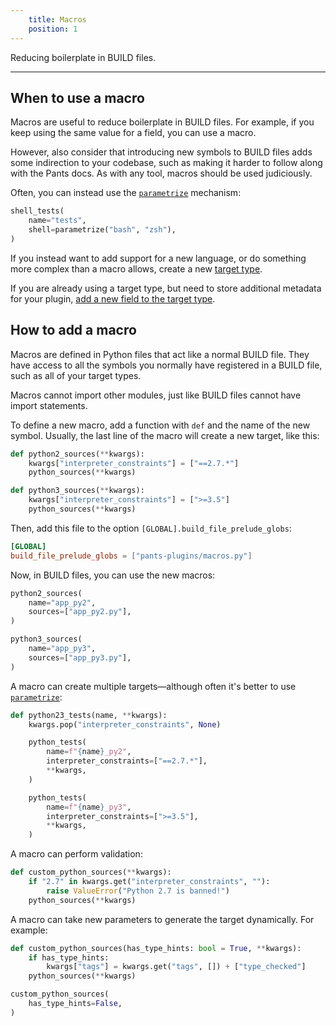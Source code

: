```yaml
---
    title: Macros
    position: 1
---
```


Reducing boilerplate in BUILD files.

---

## When to use a macro

Macros are useful to reduce boilerplate in BUILD files. For example, if you keep using the same value for a field, you can use a macro.

However, also consider that introducing new symbols to BUILD files adds some indirection to your codebase, such as making it harder to follow along with the Pants docs. As with any tool, macros should be used judiciously.

Often, you can instead use the [`parametrize`](../using-pants/key-concepts/targets-and-build-files.mdx) mechanism:

```python title="BUILD"
shell_tests(
    name="tests",
    shell=parametrize("bash", "zsh"),
)
```

If you instead want to add support for a new language, or do something more complex than a macro allows, create a new [target type](./the-target-api/creating-new-targets.mdx).

If you are already using a target type, but need to store additional metadata for your plugin, [add a new field to the target type](./the-target-api/extending-existing-targets.mdx).

## How to add a macro

Macros are defined in Python files that act like a normal BUILD file. They have access to all the symbols you normally have registered in a BUILD file, such as all of your target types.

Macros cannot import other modules, just like BUILD files cannot have import statements.

To define a new macro, add a function with `def` and the name of the new symbol. Usually, the last line of the macro will create a new target, like this:

```python title="pants-plugins/macros.py"
def python2_sources(**kwargs):
    kwargs["interpreter_constraints"] = ["==2.7.*"]
    python_sources(**kwargs)

def python3_sources(**kwargs):
    kwargs["interpreter_constraints"] = [">=3.5"]
    python_sources(**kwargs)
```

Then, add this file to the option `[GLOBAL].build_file_prelude_globs`:

```toml title="pants.toml"
[GLOBAL]
build_file_prelude_globs = ["pants-plugins/macros.py"]
```

Now, in BUILD files, you can use the new macros:

```python title="project/BUILD"
python2_sources(
    name="app_py2",
    sources=["app_py2.py"],
)

python3_sources(
    name="app_py3",
    sources=["app_py3.py"],
)
```

A macro can create multiple targets—although often it's better to use [`parametrize`](../using-pants/key-concepts/targets-and-build-files.mdx):

```python title="pants-plugins/macros.py"
def python23_tests(name, **kwargs):
    kwargs.pop("interpreter_constraints", None)

    python_tests(
        name=f"{name}_py2",
        interpreter_constraints=["==2.7.*"],
        **kwargs,
    )

    python_tests(
        name=f"{name}_py3",
        interpreter_constraints=[">=3.5"],
        **kwargs,
    )
```

A macro can perform validation:

```python title="pants-plugins/macros.py"
def custom_python_sources(**kwargs):
    if "2.7" in kwargs.get("interpreter_constraints", ""):
        raise ValueError("Python 2.7 is banned!")
    python_sources(**kwargs)
```

A macro can take new parameters to generate the target dynamically. For example:

```python title="pants-plugins/macros.py"
def custom_python_sources(has_type_hints: bool = True, **kwargs):
    if has_type_hints:
        kwargs["tags"] = kwargs.get("tags", []) + ["type_checked"]
    python_sources(**kwargs)
```

```python title="project/BUILD"
custom_python_sources(
    has_type_hints=False,
)
```


